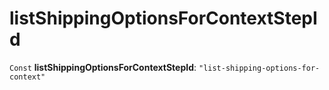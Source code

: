 
# listShippingOptionsForContextStepId

 `Const` **listShippingOptionsForContextStepId**: `"list-shipping-options-for-context"`
